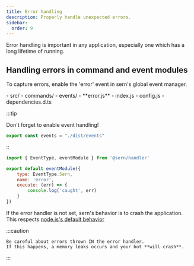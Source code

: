 ```yaml
---
title: Error handling 
description: Properly handle unexpected errors.
sidebar:
  order: 9
---
```


Error handling is important in any application, especially one which has a long lifetime of running.

## Handling errors in command and event modules

To capture errors, enable the 'error' event in sern's global event manager.


<FileTree>
- src/
    - commands/
    - events/
        - **error.js**
    - index.js 
    - config.js
    - dependencies.d.ts 
</FileTree>


:::tip 

Don't forget to enable event handling!
```js title='src/config.js'
export const events = "./dist/events"
```

::


```js
import { EventType, eventModule } from '@sern/handler'

export default eventModule({ 
    type: EventType.Sern,
    name: 'error',
    execute: (err) => {
        console.log('caught', err)
    }
})
```

If the error handler is not set, sern's behavior is to crash the application. 
This respects [node.js's default behavior](https://nodejs.org/api/events.html#error-events)


:::caution

    Be careful about errors thrown IN the error handler. 
    If this happens, a memory leaks occurs and your bot **will crash**.

:::

